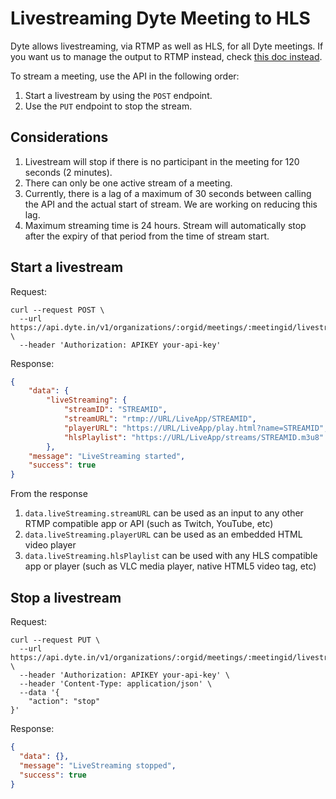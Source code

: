 # Livestreaming Dyte Meeting to HLS

Dyte allows livestreaming, via RTMP as well as HLS, for all Dyte meetings. If you want us to manage the output to RTMP instead, check [this doc instead](./livestreaming-other-platforms).

To stream a meeting, use the API in the following order:

1. Start a livestream by using the `POST` endpoint.
2. Use the `PUT` endpoint to stop the stream.

## Considerations

1. Livestream will stop if there is no participant in the meeting for 120 seconds (2 minutes).
2. There can only be one active stream of a meeting.
3. Currently, there is a lag of a maximum of 30 seconds between calling the API and the actual start of stream. We are working on reducing this lag.
4. Maximum streaming time is 24 hours. Stream will automatically stop after the expiry of that period from the time of stream start.

## Start a livestream

Request:

```shell
curl --request POST \
  --url https://api.dyte.in/v1/organizations/:orgid/meetings/:meetingid/livestreaming \
  --header 'Authorization: APIKEY your-api-key'
```

Response:

```json
{
    "data": {
        "liveStreaming": {
            "streamID": "STREAMID",
            "streamURL": "rtmp://URL/LiveApp/STREAMID",
            "playerURL": "https://URL/LiveApp/play.html?name=STREAMID",
            "hlsPlaylist": "https://URL/LiveApp/streams/STREAMID.m3u8"
        },
    "message": "LiveStreaming started",
    "success": true
}
```

From the response

1. `data.liveStreaming.streamURL` can be used as an input to any other RTMP compatible app or API (such as Twitch, YouTube, etc)
2. `data.liveStreaming.playerURL` can be used as an embedded HTML video player
3. `data.liveStreaming.hlsPlaylist` can be used with any HLS compatible app or player (such as VLC media player, native HTML5 video tag, etc)

## Stop a livestream

Request:

```shell
curl --request PUT \
  --url https://api.dyte.in/v1/organizations/:orgid/meetings/:meetingid/livestreaming \
  --header 'Authorization: APIKEY your-api-key' \
  --header 'Content-Type: application/json' \
  --data '{
	"action": "stop"
}'
```

Response:

```json
{
  "data": {},
  "message": "LiveStreaming stopped",
  "success": true
}
```
